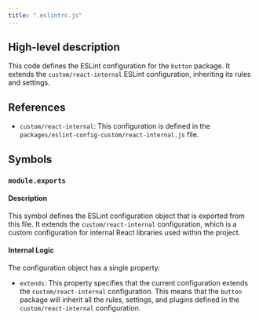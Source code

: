 ```yaml
---
title: ".eslintrc.js"
---
```


## High-level description
This code defines the ESLint configuration for the `button` package. It extends the `custom/react-internal` ESLint configuration, inheriting its rules and settings.

## References
- `custom/react-internal`: This configuration is defined in the `packages/eslint-config-custom/react-internal.js` file.

## Symbols
### `module.exports`
#### Description
This symbol defines the ESLint configuration object that is exported from this file. It extends the `custom/react-internal` configuration, which is a custom configuration for internal React libraries used within the project.

#### Internal Logic
The configuration object has a single property:

- `extends`: This property specifies that the current configuration extends the `custom/react-internal` configuration. This means that the `button` package will inherit all the rules, settings, and plugins defined in the `custom/react-internal` configuration.
